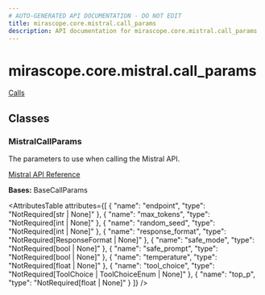 ```yaml
---
# AUTO-GENERATED API DOCUMENTATION - DO NOT EDIT
title: mirascope.core.mistral.call_params
description: API documentation for mirascope.core.mistral.call_params
---
```


# mirascope.core.mistral.call_params

<ApiType type="Module" />

<Info title="Usage">

[Calls](/docs/mirascope/learn/calls#provider-specific-parameters)

</Info>

## Classes

### MistralCallParams

<ApiType type="Class" />

The parameters to use when calling the Mistral API.

[Mistral API Reference](https://docs.mistral.ai/api/)

**Bases:** BaseCallParams

<AttributesTable
  attributes={[
  {
    "name": "endpoint",
    "type": "NotRequired[str | None]"
  },
  {
    "name": "max_tokens",
    "type": "NotRequired[int | None]"
  },
  {
    "name": "random_seed",
    "type": "NotRequired[int | None]"
  },
  {
    "name": "response_format",
    "type": "NotRequired[ResponseFormat | None]"
  },
  {
    "name": "safe_mode",
    "type": "NotRequired[bool | None]"
  },
  {
    "name": "safe_prompt",
    "type": "NotRequired[bool | None]"
  },
  {
    "name": "temperature",
    "type": "NotRequired[float | None]"
  },
  {
    "name": "tool_choice",
    "type": "NotRequired[ToolChoice | ToolChoiceEnum | None]"
  },
  {
    "name": "top_p",
    "type": "NotRequired[float | None]"
  }
]}
/>



